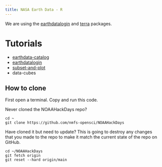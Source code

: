 ```yaml
---
title: NASA Earth Data - R
---
```


We are using the [earthdatalogin]() and [terra](https://rspatial.github.io/terra/index.html) packages.

# Tutorials

* [earthdata-catalog](0-earthdata-catalog.html)
* [earthdatalogin](1-earthdatalogin.html)
* [subset-and-plot](2-subset-and-plot.html)
* data-cubes

## How to clone

First open a terminal. Copy and run this code.

Never cloned the NOAAHackDays repo?
```
cd ~
git clone https://github.com/nmfs-opensci/NOAAHackDays
```

Have cloned it but need to update? This is going to destroy any changes that you made to the repo to make it match the current state of the repo on GitHub.

```  
cd ~/NOAAHackDays
git fetch origin
git reset --hard origin/main
```


